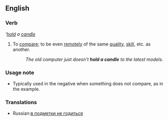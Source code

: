 ==English==

===Verb===
'''[[hold]] a [[candle]]''
#{{idiom}} To [[compare]]; to be even [[remote]]ly of the same [[quality]], [[skill]], etc. as another.
#: ''The old computer just doesn't '''hold a candle''' to the latest models.''

===Usage note===
*Typically used in the negative when something does not compare, as in the example.

===Translations===
*Russian:[[в подметки не годиться]]